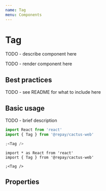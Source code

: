 ```yaml
---
name: Tag
menu: Components
---
```



# Tag

TODO - describe component here

TODO - render component here

## Best practices

TODO - see README for what to include here

## Basic usage

TODO - brief description

```jsx
import React from 'react'
import { Tag } from '@repay/cactus-web'

;<Tag />
```

```tsx
import * as React from 'react'
import { Tag } from '@repay/cactus-web'

;<Tag />
```

## Properties

<PropsTable of={Tag} />
